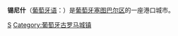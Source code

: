{{Infobox Settlement
| name = 锡尼什<br />Sines
| image_skyline = PortoCovoJan07-5.jpg
| imagesize = 250px
| image_caption = 
| image_flag = Pt-sns3.png
| image_shield = SNS1.png
| pushpin_map = Portugal
| pushpin_label_position = bottom
| subdivision_type = 国家
| subdivision_name = {{POR}}
| subdivision_type1 = [[葡萄牙行政区划|区]]
| subdivision_name1 = [[塞图巴尔区|塞图巴尔区]]
| subdivision_type2 = 
| subdivision_name2 =  
| elevation_m = 
| elevation_ft = 
| area_total_km2 = 202.6
| population_as_of = 
| population_total = 13613
| population_density_km2 = 
| timezone = 
| utc_offset = 
| timezone_DST = 
| utc_offset_DST = 
| latd = 37
| latm = 58
| lats = 
| latNS = N 
| longd = 8
| longm = 53
| longs =
| longEW = W
| postal_code_type = 
| postal_code = 
| website = http://www.cm-sines.pt/ 
}}
'''锡尼什'''（[[葡萄牙语|葡萄牙语]]：'''{{lang|pt|Sines}}'''）是[[葡萄牙|葡萄牙]][[塞图巴尔区|塞图巴尔区]]的一座港口城市。

[[Category:塞图巴尔区城市|S]]
[[Category:葡萄牙古罗马城镇|Category:葡萄牙古罗马城镇]]